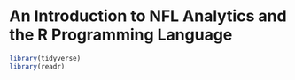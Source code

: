 # An Introduction to NFL Analytics and the R Programming Language

```r

library(tidyverse)
library(readr)
```
